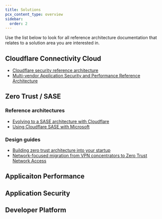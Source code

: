 ```yaml
---
title: Solutions
pcx_content_type: overview
sidebar:
  order: 2
---
```



<Description>
	Use the list below to look for all reference architecture documentation that
	relates to a solution area you are interested in.
</Description>

## Cloudflare Connectivity Cloud

- [Cloudflare security reference architecture](/reference-architecture/architectures/security/)
- [Multi-vendor Application Security and Performance Reference Architecture](/reference-architecture/architectures/multi-vendor/)

## Zero Trust / SASE

### Reference architectures

- [Evolving to a SASE architecture with Cloudflare](/reference-architecture/architectures/sase/)
- [Using Cloudflare SASE with Microsoft](/reference-architecture/architectures/cloudflare-sase-with-microsoft/)

### Design guides

- [Building zero trust architecture into your startup](/reference-architecture/design-guides/zero-trust-for-startups/)
- [Network-focused migration from VPN concentrators to Zero Trust Network Access](reference-architecture/design-guides/network-vpn-migration/)

## Applicaiton Performance

## Application Security

## Developer Platform
